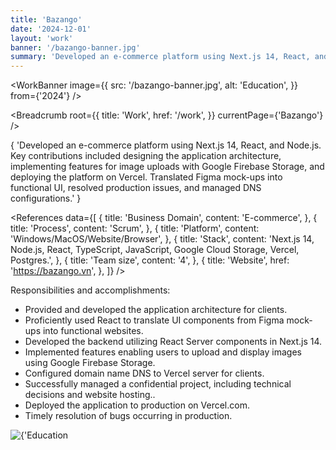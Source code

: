 ```yaml
---
title: 'Bazango'
date: '2024-12-01'
layout: 'work'
banner: '/bazango-banner.jpg'
summary: 'Developed an e-commerce platform using Next.js 14, React, and Node.js. Key contributions included designing the application architecture, implementing features for image uploads with Google Firebase Storage, and deploying the platform on Vercel. Translated Figma mock-ups into functional UI, resolved production issues, and managed DNS configurations.'
---
```


<WorkBanner
  image={{
    src: '/bazango-banner.jpg',
    alt: 'Education',
  }}
  from={'2024'}
/>

<MinContainer>

<Breadcrumb
  root={{
    title: 'Work',
    href: '/work',
  }}
  currentPage={'Bazango'}
/>
<p className={'indent-4 py-4'}>
  {
    'Developed an e-commerce platform using Next.js 14, React, and Node.js. Key contributions included designing the application architecture, implementing features for image uploads with Google Firebase Storage, and deploying the platform on Vercel. Translated Figma mock-ups into functional UI, resolved production issues, and managed DNS configurations.'
  }
</p>

<References
  data={[
    {
      title: 'Business Domain',
      content: 'E-commerce',
    },
    {
      title: 'Process',
      content: 'Scrum',
    },
    {
      title: 'Platform',
      content: 'Windows/MacOS/Website/Browser',
    },
    {
      title: 'Stack',
      content:
        'Next.js 14, Node.js, React, TypeScript, JavaScript, Google Cloud Storage, Vercel, Postgres.',
    },
    {
      title: 'Team size',
      content: '4',
    },
    {
      title: 'Website',
      href: 'https://bazango.vn',
    },
  ]}
/>

<p className='indent-4 py-4'>Responsibilities and accomplishments:</p>

<div className={'ml-4'}>

- Provided and developed the application architecture for clients.
- Proficiently used React to translate UI components from Figma mock-ups into functional websites.
- Developed the backend utilizing React Server components in Next.js 14.
- Implemented features enabling users to upload and display images using Google Firebase Storage.
- Configured domain name DNS to Vercel server for clients.
- Successfully managed a confidential project, including technical decisions and website hosting..
- Deployed the application to production on Vercel.com.
- Timely resolution of bugs occurring in production.

</div>

<div className={'py-4 flex flex-col gap-2'}>
  <Image
    src={'/bazango-banner.jpg'}
    alt={'Education Logo'}
    className={'aspect-video'}
  />
</div>

</MinContainer>

